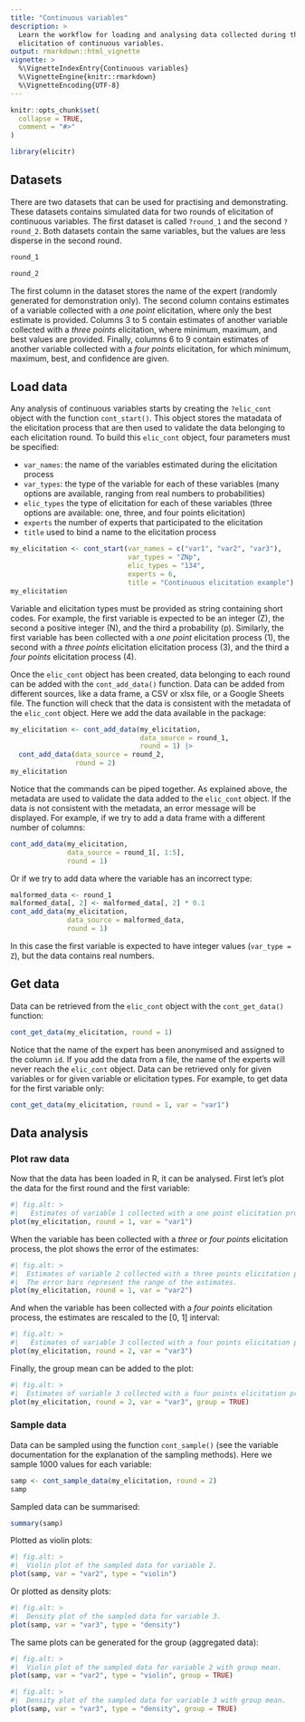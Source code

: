 ```yaml
---
title: "Continuous variables"
description: > 
  Learn the workflow for loading and analysing data collected during the
  elicitation of continuous variables.
output: rmarkdown::html_vignette
vignette: >
  %\VignetteIndexEntry{Continuous variables}
  %\VignetteEngine{knitr::rmarkdown}
  %\VignetteEncoding{UTF-8}
---
```


```r
knitr::opts_chunk$set(
  collapse = TRUE,
  comment = "#>"
)
```

```r
library(elicitr)
```

## Datasets

There are two datasets that can be used for practising and demonstrating. These datasets contains simulated data for two rounds of elicitation of continuous variables. The first dataset is called `?round_1` and the second `?round_2`. Both datasets contain the same variables, but the values are less disperse in the second round.

```r
round_1
```

```r
round_2
```

The first column in the dataset stores the name of the expert (randomly generated for demonstration only). The second column contains estimates of a variable collected with a _one point_ elicitation, where only the best estimate is provided. Columns 3 to 5 contain estimates of another variable collected with a _three points_ elicitation, where minimum, maximum, and best values are provided. Finally, columns 6 to 9 contain estimates of another variable collected with a _four points_ elicitation, for which minimum, maximum, best, and confidence are given.

## Load data

Any analysis of continuous variables starts by creating the `?elic_cont` object with the function `cont_start()`. This object stores the matadata of the elicitation process that are then used to validate the data belonging to each elicitation round. To build this `elic_cont` object, four parameters must be specified: 

* `var_names`: the name of the variables estimated during the elicitation process
* `var_types`: the type of the variable for each of these variables (many options are available, ranging from real numbers to probabilities)
* `elic_types` the type of elicitation for each of these variables (three options are available: one, three, and four points elicitation)
* `experts` the number of experts that participated to the elicitation
* `title` used to bind a name to the elicitation process

```r
my_elicitation <- cont_start(var_names = c("var1", "var2", "var3"),
                             var_types = "ZNp",
                             elic_types = "134",
                             experts = 6,
                             title = "Continuous elicitation example")
my_elicitation
```

Variable and elicitation types must be provided as string containing short codes. For example, the first variable is expected to be an integer (Z), the second a positive integer (N), and the third a probability (p). Similarly, the first variable has been collected with a _one point_ elicitation process (1), the second with a _three points_ elicitation elicitation process (3), and the third a _four points_ elicitation process (4).

Once the `elic_cont` object has been created, data belonging to each round can be added with the `cont_add_data()` function. Data can be added from different sources, like a data frame, a CSV or xlsx file, or a Google Sheets file. The function will check that the data is consistent with the metadata of the `elic_cont` object. Here we add the data available in the package:

```r
my_elicitation <- cont_add_data(my_elicitation,
                                data_source = round_1,
                                round = 1) |> 
  cont_add_data(data_source = round_2,
                round = 2)
my_elicitation
```

Notice that the commands can be piped together. As explained above, the metadata are used to validate the data added to the `elic_cont` object. If the data is not consistent with the metadata, an error message will be displayed. For example, if we try to add a data frame with a different number of columns:

```r
cont_add_data(my_elicitation,
              data_source = round_1[, 1:5],
              round = 1)
```

Or if we try to add data where the variable has an incorrect type:

```r
malformed_data <- round_1
malformed_data[, 2] <- malformed_data[, 2] * 0.1
cont_add_data(my_elicitation,
              data_source = malformed_data,
              round = 1)
```

In this case the first variable is expected to have integer values (`var_type = Z`), but the data contains real numbers.

## Get data

Data can be retrieved from the `elic_cont` object with the `cont_get_data()` function:

```r
cont_get_data(my_elicitation, round = 1)
```

Notice that the name of the expert has been anonymised and assigned to the column `id`. If you add the data from a file, the name of the experts will never reach the `elic_cont` object. Data can be retrieved only for given variables or for given variable or elicitation types. For example, to get data for the first variable only:

```r
cont_get_data(my_elicitation, round = 1, var = "var1")
```

## Data analysis

### Plot raw data

Now that the data has been loaded in R, it can be analysed. First let's plot the data for the first round and the first variable:

```r
#| fig.alt: >
#|   Estimates of variable 1 collected with a one point elicitation process.
plot(my_elicitation, round = 1, var = "var1")
```

When the variable has been collected with a _three_ or _four points_ elicitation process, the plot shows the error of the estimates:

```r
#| fig.alt: >
#|  Estimates of variable 2 collected with a three points elicitation process.
#|  The error bars represent the range of the estimates.
plot(my_elicitation, round = 1, var = "var2")
```

And when the variable has been collected with a _four points_ elicitation process, the estimates are rescaled to the [0, 1] interval:

```r
#| fig.alt: >
#|   Estimates of variable 3 collected with a four points elicitation process.
plot(my_elicitation, round = 2, var = "var3")
```

Finally, the group mean can be added to the plot:

```r
#| fig.alt: >
#|  Estimates of variable 3 collected with a four points elicitation process with group mean.
plot(my_elicitation, round = 2, var = "var3", group = TRUE)
```

### Sample data

Data can be sampled using the function `cont_sample()` (see the variable documentation for the explanation of the sampling methods). Here we sample 1000 values for each variable:

```r
samp <- cont_sample_data(my_elicitation, round = 2)
samp
```

Sampled data can be summarised:

```r
summary(samp)
```

Plotted as violin plots:

```r
#| fig.alt: >
#|  Violin plot of the sampled data for variable 2.
plot(samp, var = "var2", type = "violin")
```

Or plotted as density plots:

```r
#| fig.alt: >
#|  Density plot of the sampled data for variable 3.
plot(samp, var = "var3", type = "density")
```

The same plots can be generated for the group (aggregated data):

```r
#| fig.alt: >
#|  Violin plot of the sampled data for variable 2 with group mean.
plot(samp, var = "var2", type = "violin", group = TRUE)
```

```r
#| fig.alt: >
#|  Density plot of the sampled data for variable 3 with group mean.
plot(samp, var = "var3", type = "density", group = TRUE)
```
